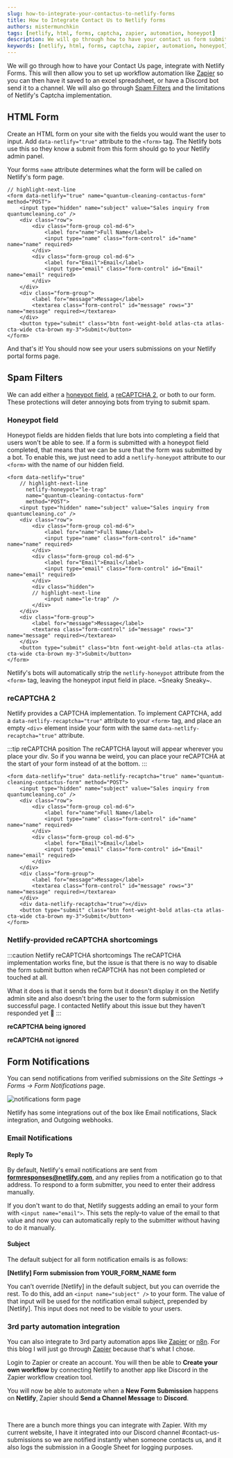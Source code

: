```yaml
---
slug: how-to-integrate-your-contactus-to-netlify-forms
title: How to Integrate Contact Us to Netlify forms
authors: mistermunchkin
tags: [netlify, html, forms, captcha, zapier, automation, honeypot]
description: We will go through how to have your contact us form submit to Netlify forms, which will allow you to integrate webhooks.
keywords: [netlify, html, forms, captcha, zapier, automation, honeypot]
---
```


We will go through how to have your Contact Us page, integrate with Netlify Forms. This will then allow you to set up workflow automation like [Zapier](https://zapier.com) so you can then have it saved to an excel spreadsheet, or have a Discord bot send it to a channel. We will also go through [Spam Filters](#spam-filters) and the limitations of Netlify's Captcha implementation.

<!-- truncate -->

## HTML Form
Create an HTML form on your site with the fields you would want the user to input. Add `data-netlify="true"` attribute to the `<form>` tag. The Netlify bots use this so they know a submit from this form should go to your Netlify admin panel.

Your forms `name` attribute determines what the form will be called on Netlify's form page.

```markup title='contact-us form'
// highlight-next-line
<form data-netlify="true" name="quantum-cleaning-contactus-form" method="POST">
    <input type="hidden" name="subject" value="Sales inquiry from quantumcleaning.co" />
    <div class="row">
        <div class="form-group col-md-6">
            <label for="name">Full Name</label>
            <input type="name" class="form-control" id="name" name="name" required>
        </div>
        <div class="form-group col-md-6">
            <label for="Email">Email</label>
            <input type="email" class="form-control" id="Email" name="email" required>
        </div>
    </div>
    <div class="form-group">
        <label for="message">Message</label>
        <textarea class="form-control" id="message" rows="3" name="message" required></textarea>
    </div>
    <button type="submit" class="btn font-weight-bold atlas-cta atlas-cta-wide cta-brown my-3">Submit</button>
</form>
```

And that's it! You should now see your users submissions on your Netlify portal forms page.

## Spam Filters
We can add either a [honeypot field](#honeypot-field), a [reCAPTCHA 2](#recaptcha-2), or both to our form. These protections will deter annoying bots from trying to submit spam.

### Honeypot field
Honeypot fields are hidden fields that lure bots into completing a field that users won't be able to see. If a form is submitted with a honeypot field completed, that means that we can be sure that the form was submitted by a bot. To enable this, we just need to add a `netlify-honeypot` attribute to our `<form>` with the name of our hidden field. 

```markup title='contact-us form with honeypot'
<form data-netlify="true" 
    // highlight-next-line
      netlify-honeypot="le-trap"
      name="quantum-cleaning-contactus-form" 
      method="POST">
    <input type="hidden" name="subject" value="Sales inquiry from quantumcleaning.co" />
    <div class="row">
        <div class="form-group col-md-6">
            <label for="name">Full Name</label>
            <input type="name" class="form-control" id="name" name="name" required>
        </div>
        <div class="form-group col-md-6">
            <label for="Email">Email</label>
            <input type="email" class="form-control" id="Email" name="email" required>
        </div>
        <div class="hidden">
        // highlight-next-line
            <input name="le-trap" />
        </div>
    </div>
    <div class="form-group">
        <label for="message">Message</label>
        <textarea class="form-control" id="message" rows="3" name="message" required></textarea>
    </div>
    <button type="submit" class="btn font-weight-bold atlas-cta atlas-cta-wide cta-brown my-3">Submit</button>
</form>
```

Netlify's bots will automatically strip the `netlify-honeypot` attribute from the `<form>` tag, leaving the honeypot input field in place. ~Sneaky Sneaky~.

### reCAPTCHA 2
Netlify provides a CAPTCHA implementation. To implement CAPTCHA, add a `data-netlify-recaptcha="true"` attribute to your `<form>` tag, and place an empty `<div>` element inside your form with the same `data-netlify-recaptcha="true"` attribute.

:::tip reCAPTCHA position
The reCAPTCHA layout will appear wherever you place your div. So if you wanna be weird, you can place your reCAPTCHA at the start of your form instead of at the bottom.
:::

```markup title='contact-us form with reCAPTCHA'
<form data-netlify="true" data-netlify-recaptcha="true" name="quantum-cleaning-contactus-form" method="POST">
    <input type="hidden" name="subject" value="Sales inquiry from quantumcleaning.co" />
    <div class="row">
        <div class="form-group col-md-6">
            <label for="name">Full Name</label>
            <input type="name" class="form-control" id="name" name="name" required>
        </div>
        <div class="form-group col-md-6">
            <label for="Email">Email</label>
            <input type="email" class="form-control" id="Email" name="email" required>
        </div>
    </div>
    <div class="form-group">
        <label for="message">Message</label>
        <textarea class="form-control" id="message" rows="3" name="message" required></textarea>
    </div>
    <div data-netlify-recaptcha="true"></div>
    <button type="submit" class="btn font-weight-bold atlas-cta atlas-cta-wide cta-brown my-3">Submit</button>
</form>
```


### Netlify-provided reCAPTCHA shortcomings
:::caution Netlify reCAPTCHA shortcomings
The reCAPTCHA implementation works fine, but the issue is that there is no way to disable the form submit button when reCAPTCHA has not been completed or touched at all. 

What it does is that it sends the form but it doesn't display it on the Netlify admin site and also doesn't bring the user to the form submission successful page. I contacted Netlify about this issue but they haven't responded yet 🤔
:::

**reCAPTCHA being ignored**
<ReactPlayer playing controls url="/videos/2022-10-02-contact-us-netlify-forms/recaptcha-not-working-min.mp4"/>
<br />

**reCAPTCHA not ignored**
<ReactPlayer playing controls url="/videos/2022-10-02-contact-us-netlify-forms/recaptcha-working-min.mp4"/>

## Form Notifications
You can send notifications from verified submissions on the *Site Settings -> Forms -> Form Notifications* page.

![notifications form page](./form-notifications-settings.png)

Netlify has some integrations out of the box like Email notifications, Slack integration, and Outgoing webhooks.

### Email Notifications

#### Reply To
By default, Netlify's email notifications are sent from **formresponses@netlify.com**, and any replies from a notification go to that address. To respond to a form submitter, you need to enter their address manually. 

If you don't want to do that, Netlify suggests adding an email to your form with `<input name="email">`. This sets the reply-to value of the email to that value and now you can automatically reply to the submitter without having to do it manually.

#### Subject
The default subject for all form notification emails is as follows:

**[Netlify] Form submission from YOUR_FORM_NAME form**

You can’t override [Netlify] in the default subject, but you can override the rest. To do this, add an `<input name="subject" />` to your form. The value of that input will be used for the notification email subject, prepended by [Netlify]. This input does not need to be visible to your users.


### 3rd party automation integration
You can also integrate to 3rd party automation apps like [Zapier](https://zapier.com) or [n8n](https://n8n.io/). For this blog I will just go through [Zapier](https://zapier.com) because that's what I chose.

Login to Zapier or create an account. You will then be able to **Create your own workflow** by connecting Netlify to another app like Discord in the Zapier workflow creation tool. 

You will now be able to automate when a **New Form Submission** happens on **Netlify**, Zapier should **Send a Channel Message** to **Discord**.

<ReactPlayer playing controls url="/videos/2022-10-02-contact-us-netlify-forms/zapier-create-workflow.mov" />
<br />

There are a bunch more things you can integrate with Zapier. With my current website, I have it integrated into our Discord channel #contact-us-submissions so we are notified instantly when someone contacts us, and it also logs the submission in a Google Sheet for logging purposes.